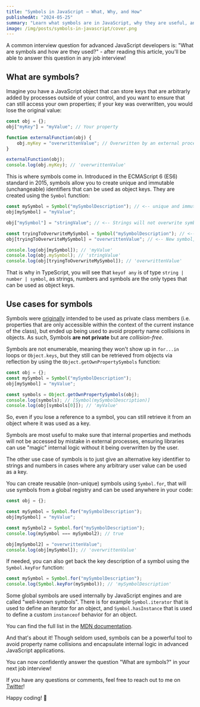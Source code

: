 ```yaml
---
title: "Symbols in JavaScript — What, Why, and How"
publishedAt: "2024-05-25"
summary: "Learn what symbols are in JavaScript, why they are useful, and how to use them in your code."
image: /img/posts/symbols-in-javascript/cover.png
---
```


A common interview question for advanced JavaScript developers is: "What are symbols and how are they used?" - after reading this article, you'll be able to answer this question in any job interview!

## What are symbols?

Imagine you have a JavaScript object that can store keys that are arbitrarly added by processes outside of your control, and you want to ensure that can still access your own properties; if your key was overwritten, you would lose the original value:

```javascript
const obj = {};
obj["myKey"] = "myValue"; // Your property

function externalFunction(obj) {
    obj.myKey = "overwrittenValue"; // Overwritten by an external process
}

externalFunction(obj);
console.log(obj.myKey); // 'overwrittenValue'
```

This is where symbols come in. Introduced in the ECMAScript 6 (ES6) standard in 2015, symbols allow you to create unique and immutable (unchangeable) identifiers that can be used as object keys. They are created using the `Symbol` function:

```javascript
const mySymbol = Symbol("mySymbolDescription"); // <-- unique and immutable identifier
obj[mySymbol] = "myValue";

obj["mySymbol"] = "stringValue"; // <-- Strings will not overwrite symbols

const tryingToOverwriteMySymbol = Symbol("mySymbolDescription"); // <-- though this symbol has the same description, it is a different symbol from `mySymbol`
obj[tryingToOverwriteMySymbol] = "overwrittenValue"; // <-- New symbol, won't overwrite the original

console.log(obj[mySymbol]); // 'myValue'
console.log(obj.mySymbol); // 'stringValue'
console.log(obj[tryingToOverwriteMySymbol]); // 'overwrittenValue'
```

That is why in TypeScript, you will see that `keyof any` is of type `string | number | symbol`, as strings, numbers and symbols are the only types that can be used as object keys.

## Use cases for symbols

Symbols were [originally](https://web.archive.org/web/20161027071049/http://wiki.ecmascript.org/doku.php?id=harmony:private_name_objects) intended to be used as private class members (i.e. properties that are only accessible within the context of the current instance of the class), but ended up being used to avoid property name collisions in objects. As such, Symbols **are not private** but are _collision-free_.

Symbols are not enumerable, meaning they won't show up in `for...in` loops or `Object.keys`, but they still can be retrieved from objects via reflection by using the `Object.getOwnPropertySymbols` function:

```javascript
const obj = {};
const mySymbol = Symbol("mySymbolDescription");
obj[mySymbol] = "myValue";

const symbols = Object.getOwnPropertySymbols(obj);
console.log(symbols); // [Symbol(mySymbolDescription)]
console.log(obj[symbols[0]]); // 'myValue'
```

So, even if you lose a reference to a symbol, you can still retrieve it from an object where it was used as a key.

Symbols are most useful to make sure that internal properties and methods will not be accessed by mistake in external processes, ensuring libraries can use "magic" internal logic without it being overwritten by the user.

The other use case of symbols is to just give an alternative key identifier to strings and numbers in cases where any arbitrary user value can be used as a key.

You can create reusable (non-unique) symbols using `Symbol.for`, that will use symbols from a global registry and can be used anywhere in your code:

```javascript
const obj = {};

const mySymbol = Symbol.for("mySymbolDescription");
obj[mySymbol] = "myValue";

const mySymbol2 = Symbol.for("mySymbolDescription");
console.log(mySymbol === mySymbol2); // true

obj[mySymbol2] = "overwrittenValue";
console.log(obj[mySymbol]); // 'overwrittenValue'
```

If needed, you can also get back the key description of a symbol using the `Symbol.keyFor` function:

```javascript
const mySymbol = Symbol.for("mySymbolDescription");
console.log(Symbol.keyFor(mySymbol)); // 'mySymbolDescription'
```

Some global symbols are used internally by JavaScript engines and are called "well-known symbols". There is for example `Symbol.iterator` that is used to define an iterator for an object, and `Symbol.hasInstance` that is used to define a custom `instanceof` behavior for an object.

You can find the full list in the [MDN documentation](https://developer.mozilla.org/en-US/docs/Web/JavaScript/Reference/Global_Objects/Symbol#static_properties).

And that's about it! Though seldom used, symbols can be a powerful tool to avoid property name collisions and encapsulate internal logic in advanced JavaScript applications.

You can now confidently answer the question "What are symbols?" in your next job interview!

If you have any questions or comments, feel free to reach out to me on [Twitter](https://twitter.com/ivanstepanian)!

Happy coding! 🚀
